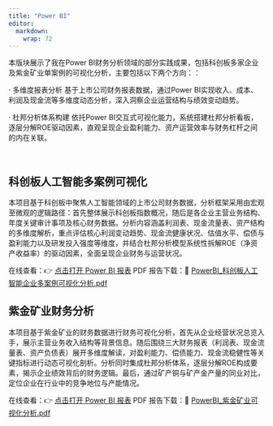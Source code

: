 ```yaml
---
title: "Power BI"
editor: 
  markdown: 
    wrap: 72
---
```


本版块展示了我在Power BI财务分析领域的部分实践成果，包括科创板多家企业及紫金矿业单案例的可视化分析，主要包括以下两个方向：：

· 多维度报表分析
基于上市公司财务报表数据，通过Power BI实现收入、成本、利润及现金流等多维度动态分析，深入洞察企业运营结构与绩效变动趋势。

· 杜邦分析体系构建
依托Power BI交互式可视化能力，系统搭建杜邦分析看板，逐层分解ROE驱动因素，直观呈现企业盈利能力、资产运营效率与财务杠杆之间的内在关联。


&emsp;

## 科创板人工智能多案例可视化
本项目基于科创板中聚焦人工智能领域的上市公司财务数据，分析框架采用由宏观至微观的逻辑路径：首先整体展示科创板指数概况，随后是各企业主营业务结构、年度关键审计事项及核心财务数据。分析内容涵盖利润表、现金流量表、资产结构的多维度解析，重点评估核心利润变动趋势、现金流健康状况、估值水平、偿债与盈利能力以及研发投入强度等维度，并结合杜邦分析模型系统性拆解ROE（净资产收益率）的驱动因素，全面呈现企业财务与运营状况。

在线查看：👉 [点击打开 Power BI 报表](https://app.powerbi.com/view?r=eyJrIjoiYWUyYmNlNzYtZWExMy00NmFjLWJmNmEtMzA3NDdhZWYyMjU4IiwidCI6IjRiZGI3OTM4LWZlZjctNGMwYy04ZDExLWVmNmY0ZTJjNDZkMCIsImMiOjEwfQ%3D%3D)
PDF 报告下载：📄 [PowerBI_科创板人工智能企业多案例可视化分析.pdf](PowerBI/PowerBI_科创板人工智能企业多案例可视化分析.pdf)

## 紫金矿业财务分析
本项目基于紫金矿业的财务数据进行财务可视化分析，首先从企业经营状况总览入手，展示主营业务收入结构等背景信息。随后围绕三大财务报表（利润表、现金流量表、资产负债表）展开多维度解读，对盈利能力、偿债能力、现金流稳健性等关键指标进行动态可视化剖析。分析同时集成杜邦分析体系，逐层分解ROE构成要素，揭示企业绩效背后的财务逻辑。最后，通过矿产铜与矿产金产量的同业对比，定位企业在行业中的竞争地位与产能情况。

在线查看：👉 [点击打开 Power BI 报表](https://app.powerbi.com/view?r=eyJrIjoiMzFlNGU1NGItOTg3Yi00YzA0LTk3NWYtMmE0MTVjZTcxOGRkIiwidCI6IjRiZGI3OTM4LWZlZjctNGMwYy04ZDExLWVmNmY0ZTJjNDZkMCIsImMiOjEwfQ%3D%3D)
PDF 报告下载：📄 [PowerBI_紫金矿业可视化分析.pdf](PowerBI/PowerBI_紫金矿业可视化分析.pdf)
